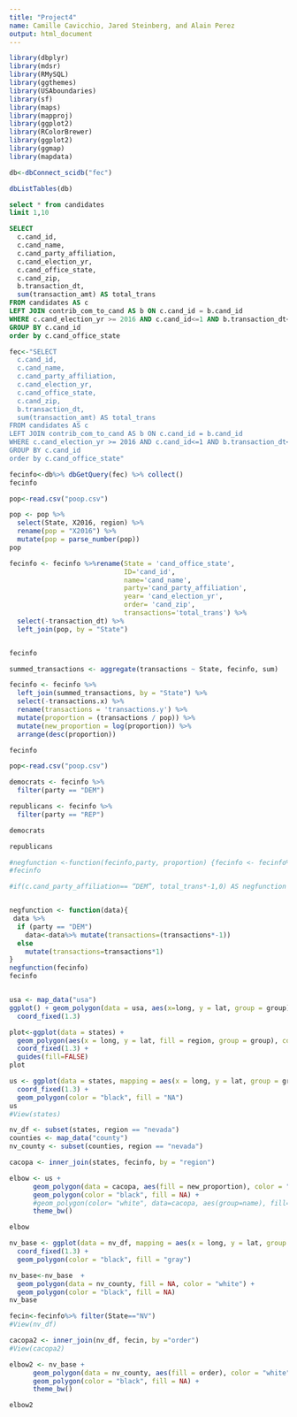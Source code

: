 ```yaml
---
title: "Project4"
name: Camille Cavicchio, Jared Steinberg, and Alain Perez
output: html_document
---
```


```r
library(dbplyr)
library(mdsr)
library(RMySQL)
library(ggthemes)
library(USAboundaries)
library(sf)
library(maps)
library(mapproj)
library(ggplot2)
library(RColorBrewer)
library(ggplot2)
library(ggmap)
library(mapdata)
```

```r
db<-dbConnect_scidb("fec")
```

```r
dbListTables(db)
```
```sql
select * from candidates
limit 1,10
```

```sql
SELECT
  c.cand_id,
  c.cand_name,
  c.cand_party_affiliation,
  c.cand_election_yr,
  c.cand_office_state,
  c.cand_zip,
  b.transaction_dt, 
  sum(transaction_amt) AS total_trans
FROM candidates AS c 
LEFT JOIN contrib_com_to_cand AS b ON c.cand_id = b.cand_id 
WHERE c.cand_election_yr >= 2016 AND c.cand_id<=1 AND b.transaction_dt<=1
GROUP BY c.cand_id
order by c.cand_office_state
```

```r
fec<-"SELECT
  c.cand_id,
  c.cand_name,
  c.cand_party_affiliation,
  c.cand_election_yr,
  c.cand_office_state,
  c.cand_zip,
  b.transaction_dt, 
  sum(transaction_amt) AS total_trans
FROM candidates AS c 
LEFT JOIN contrib_com_to_cand AS b ON c.cand_id = b.cand_id 
WHERE c.cand_election_yr >= 2016 AND c.cand_id<=1 AND b.transaction_dt<=1
GROUP BY c.cand_id
order by c.cand_office_state"
```


```r
fecinfo<-db%>% dbGetQuery(fec) %>% collect()
fecinfo
```

```r
pop<-read.csv("poop.csv")

pop <- pop %>%
  select(State, X2016, region) %>%
  rename(pop = "X2016") %>%
  mutate(pop = parse_number(pop))
pop

```

```r

fecinfo <- fecinfo %>%rename(State = 'cand_office_state',
                             ID='cand_id',
                             name='cand_name',
                             party='cand_party_affiliation',
                             year= 'cand_election_yr',
                             order= 'cand_zip',
                             transactions='total_trans') %>%
  select(-transaction_dt) %>%
  left_join(pop, by = "State")


fecinfo
```

```r
summed_transactions <- aggregate(transactions ~ State, fecinfo, sum)

fecinfo <- fecinfo %>%
  left_join(summed_transactions, by = "State") %>%
  select(-transactions.x) %>%
  rename(transactions = 'transactions.y') %>%
  mutate(proportion = (transactions / pop)) %>%
  mutate(new_proportion = log(proportion)) %>%
  arrange(desc(proportion))

fecinfo

pop<-read.csv("poop.csv")

```


```r

democrats <- fecinfo %>%
  filter(party == "DEM")

republicans <- fecinfo %>%
  filter(party == "REP")

democrats

republicans

```



```r
#negfunction <-function(fecinfo,party, proportion) {fecinfo <- fecinfo%>%if(party == "DEM") {transactions <- transactions * (-1)}else{transactions <- transactions * (1)}}
#fecinfo

#if(c.cand_party_affiliation== “DEM”, total_trans*-1,0) AS negfunction


negfunction <- function(data){
 data %>%
  if (party == "DEM") 
    data<-data%>% mutate(transactions=(transactions*-1))
  else
    mutate(transactions=transactions*1)
}
negfunction(fecinfo)
fecinfo
```
```r

```

```r


usa <- map_data("usa") 
ggplot() + geom_polygon(data = usa, aes(x=long, y = lat, group = group)) + 
  coord_fixed(1.3)
```

```r
plot<-ggplot(data = states) + 
  geom_polygon(aes(x = long, y = lat, fill = region, group = group), color = "black") + 
  coord_fixed(1.3) +
  guides(fill=FALSE)
plot

us <- ggplot(data = states, mapping = aes(x = long, y = lat, group = group)) + 
  coord_fixed(1.3) + 
  geom_polygon(color = "black", fill = "NA")
us
#View(states)
```

```r
nv_df <- subset(states, region == "nevada")
counties <- map_data("county")
nv_county <- subset(counties, region == "nevada")
```


 
```r

cacopa <- inner_join(states, fecinfo, by = "region")

elbow <- us + 
      geom_polygon(data = cacopa, aes(fill = new_proportion), color = "white") +
      geom_polygon(color = "black", fill = NA) +
      #geom_polygon(color= "white", data=cacopa, aes(group=name), fill=NA)+
      theme_bw() 

elbow
```
```r

nv_base <- ggplot(data = nv_df, mapping = aes(x = long, y = lat, group = group)) + 
  coord_fixed(1.3) + 
  geom_polygon(color = "black", fill = "gray")

nv_base<-nv_base  + 
  geom_polygon(data = nv_county, fill = NA, color = "white") +
  geom_polygon(color = "black", fill = NA)
nv_base

fecin<-fecinfo%>% filter(State=="NV")
#View(nv_df)

cacopa2 <- inner_join(nv_df, fecin, by ="order")
#View(cacopa2)

elbow2 <- nv_base + 
      geom_polygon(data = nv_county, aes(fill = order), color = "white") +
      geom_polygon(color = "black", fill = NA) +
      theme_bw() 

elbow2

```

